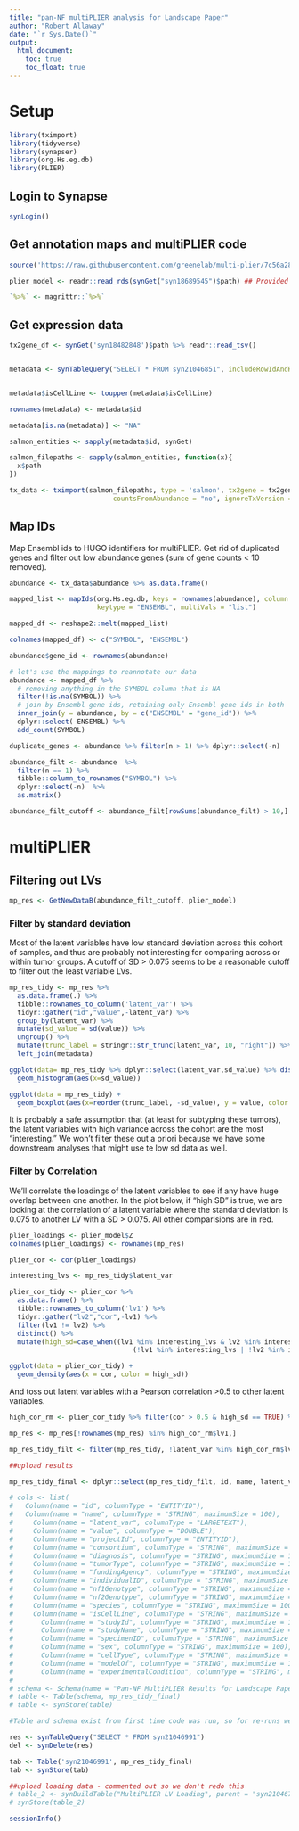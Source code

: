 ```yaml
---
title: "pan-NF multiPLIER analysis for Landscape Paper"
author: "Robert Allaway"
date: "`r Sys.Date()`"
output: 
  html_document:
    toc: true
    toc_float: true
---
```


# Setup

```r
library(tximport)
library(tidyverse)
library(synapser)
library(org.Hs.eg.db)
library(PLIER)
```

## Login to Synapse

```r
synLogin()
```

## Get annotation maps and multiPLIER code

```r
source('https://raw.githubusercontent.com/greenelab/multi-plier/7c56a2867f9f08f7bcd3617875c7c2dbe886cbeb/util/plier_util.R')

plier_model <- readr::read_rds(synGet("syn18689545")$path) ## Provided by the CCDL (Jaclyn Taroni, Casey Greene, et al)

`%>%` <- magrittr::`%>%`

```

## Get expression data

```r
tx2gene_df <- synGet('syn18482848')$path %>% readr::read_tsv()


metadata <- synTableQuery("SELECT * FROM syn21046851", includeRowIdAndRowVersion=F)$asDataFrame() #this is a frozen table of ("SELECT * FROM syn16858331 where fileFormat = 'sf' and accessType in ('PUBLIC','REQUEST ACCESS') and isCellLine = 'FALSE'") as well as ("SELECT * FROM syn20629788 where fileFormat = 'sf' and tumorType = 'plexiform neurofibroma'"), also I manually removed cell lines, xenografts, so these are all primary tumors. 


metadata$isCellLine <- toupper(metadata$isCellLine)

rownames(metadata) <- metadata$id

metadata[is.na(metadata)] <- "NA"

salmon_entities <- sapply(metadata$id, synGet)

salmon_filepaths <- sapply(salmon_entities, function(x){
  x$path
})

tx_data <- tximport(salmon_filepaths, type = 'salmon', tx2gene = tx2gene_df,
                          countsFromAbundance = "no", ignoreTxVersion = TRUE)
```


## Map IDs 

Map Ensembl ids to HUGO identifiers for multiPLIER. Get rid of duplicated genes and filter out low abundance genes (sum of gene counts < 10 removed).
```r
abundance <- tx_data$abundance %>% as.data.frame() 

mapped_list <- mapIds(org.Hs.eg.db, keys = rownames(abundance), column = "SYMBOL", 
                      keytype = "ENSEMBL", multiVals = "list")

mapped_df <- reshape2::melt(mapped_list)

colnames(mapped_df) <- c("SYMBOL", "ENSEMBL")

abundance$gene_id <- rownames(abundance)

# let's use the mappings to reannotate our data
abundance <- mapped_df %>%
  # removing anything in the SYMBOL column that is NA
  filter(!is.na(SYMBOL)) %>%
  # join by Ensembl gene ids, retaining only Ensembl gene ids in both
  inner_join(y = abundance, by = c("ENSEMBL" = "gene_id")) %>% 
  dplyr::select(-ENSEMBL) %>% 
  add_count(SYMBOL)

duplicate_genes <- abundance %>% filter(n > 1) %>% dplyr::select(-n)

abundance_filt <- abundance  %>% 
  filter(n == 1) %>% 
  tibble::column_to_rownames("SYMBOL") %>% 
  dplyr::select(-n)  %>%
  as.matrix()

abundance_filt_cutoff <- abundance_filt[rowSums(abundance_filt) > 10,]

```

# multiPLIER

## Filtering out LVs

```r
mp_res <- GetNewDataB(abundance_filt_cutoff, plier_model)
```

### Filter by standard deviation 

Most of the latent variables have low standard deviation across this cohort of samples, and thus are probably not interesting for comparing across or within tumor groups. A cutoff of SD > 0.075 seems to be a reasonable cutoff to filter out the least variable LVs. 

```r
mp_res_tidy <- mp_res %>% 
  as.data.frame(.) %>% 
  tibble::rownames_to_column('latent_var') %>% 
  tidyr::gather("id","value",-latent_var) %>% 
  group_by(latent_var) %>% 
  mutate(sd_value = sd(value)) %>% 
  ungroup() %>% 
  mutate(trunc_label = stringr::str_trunc(latent_var, 10, "right")) %>% 
  left_join(metadata)

ggplot(data= mp_res_tidy %>% dplyr::select(latent_var,sd_value) %>% distinct()) +
  geom_histogram(aes(x=sd_value))

ggplot(data = mp_res_tidy) +
  geom_boxplot(aes(x=reorder(trunc_label, -sd_value), y = value, color = sd_value > 0.075))

```

It is probably a safe assumption that (at least for subtyping these tumors), the latent variables with high variance across the cohort are the most "interesting." We won't filter these out a priori because we have some downstream analyses that might use te low sd data as well. 


### Filter by Correlation

We'll correlate the loadings of the latent variables to see if any have huge overlap between one another. In the plot below, if "high SD" is true, we are looking at the correlation of a latent variable where the standard deviation is 0.075 to another LV with a SD > 0.075. All other comparisions are in red. 

```r

plier_loadings <- plier_model$Z 
colnames(plier_loadings) <- rownames(mp_res)

plier_cor <- cor(plier_loadings) 

interesting_lvs <- mp_res_tidy$latent_var 

plier_cor_tidy <- plier_cor %>% 
  as.data.frame() %>% 
  tibble::rownames_to_column('lv1') %>% 
  tidyr::gather("lv2","cor",-lv1) %>% 
  filter(lv1 != lv2) %>% 
  distinct() %>%
  mutate(high_sd=case_when((lv1 %in% interesting_lvs & lv2 %in% interesting_lvs) ~ TRUE,
                               (!lv1 %in% interesting_lvs | !lv2 %in% interesting_lvs) ~ FALSE))

ggplot(data = plier_cor_tidy) + 
  geom_density(aes(x = cor, color = high_sd))

```

And toss out latent variables with a Pearson correlation >0.5 to other latent variables.

```r
high_cor_rm <- plier_cor_tidy %>% filter(cor > 0.5 & high_sd == TRUE) %>% group_by(cor) %>% dplyr::slice(2) %>% ungroup()

mp_res <- mp_res[!rownames(mp_res) %in% high_cor_rm$lv1,]

mp_res_tidy_filt <- filter(mp_res_tidy, !latent_var %in% high_cor_rm$lv1)
```

```r
##upload results

mp_res_tidy_final <- dplyr::select(mp_res_tidy_filt, id, name, latent_var, value, projectId, consortium, diagnosis, tumorType, fundingAgency, individualID, nf1Genotype, nf2Genotype, species, isCellLine, studyId, studyName, specimenID, sex, cellType, modelOf, experimentalCondition)

# cols <- list(
#   Column(name = "id", columnType = "ENTITYID"),
#   Column(name = "name", columnType = "STRING", maximumSize = 100),
#     Column(name = "latent_var", columnType = "LARGETEXT"),
#     Column(name = "value", columnType = "DOUBLE"),
#     Column(name = "projectId", columnType = "ENTITYID"),
#     Column(name = "consortium", columnType = "STRING", maximumSize = 100),
#     Column(name = "diagnosis", columnType = "STRING", maximumSize = 100),
#     Column(name = "tumorType", columnType = "STRING", maximumSize = 100),
#     Column(name = "fundingAgency", columnType = "STRING", maximumSize = 100),
#     Column(name = "individualID", columnType = "STRING", maximumSize = 100),
#     Column(name = "nf1Genotype", columnType = "STRING", maximumSize = 100),
#     Column(name = "nf2Genotype", columnType = "STRING", maximumSize = 100),
#     Column(name = "species", columnType = "STRING", maximumSize = 100),
#     Column(name = "isCellLine", columnType = "STRING", maximumSize = 100),
#       Column(name = "studyId", columnType = "STRING", maximumSize = 100),
#       Column(name = "studyName", columnType = "STRING", maximumSize = 100),
#       Column(name = "specimenID", columnType = "STRING", maximumSize = 100),
#       Column(name = "sex", columnType = "STRING", maximumSize = 100),
#       Column(name = "cellType", columnType = "STRING", maximumSize = 100),
#       Column(name = "modelOf", columnType = "STRING", maximumSize = 100),
#       Column(name = "experimentalCondition", columnType = "STRING", maximumSize = 100))
# 
# schema <- Schema(name = "Pan-NF MultiPLIER Results for Landscape Paper", parent = "syn21046734", columns = cols)
# table <- Table(schema, mp_res_tidy_final)
# table <- synStore(table)

#Table and schema exist from first time code was run, so for re-runs we can just update it by: 

res <- synTableQuery("SELECT * FROM syn21046991")
del <- synDelete(res)

tab <- Table('syn21046991', mp_res_tidy_final)
tab <- synStore(tab)

##upload loading data - commented out so we don't redo this 
# table_2 <- synBuildTable("MultiPLIER LV Loading", parent = "syn21046734", plier_cor_tidy)
# synStore(table_2)

```




```r
sessionInfo()
```

